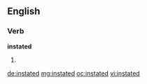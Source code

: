 ==English==

===Verb===
'''instated'''

# {{past of|[[instate]]}}

[[de:instated]]
[[mg:instated]]
[[oc:instated]]
[[vi:instated]]